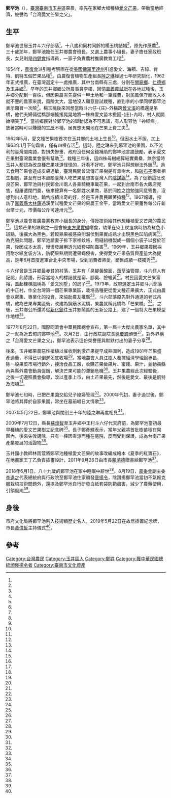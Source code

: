 {{Infobox person
| name = 鄭罕池
| birth_date =1929年9月22日
|出生地點 = {{TWN-JPN}}[[台南州|台南州]][[台南州|台南州]][[新化郡|新化郡]][[玉井庄|玉井-{庄}-]]
| death_date = {{death date and age|2018|6|1|1929}}
|逝世地點 = {{TWN}}[[臺南市|臺南市]][[玉井區|玉井區]]
| occupation = 果農
| known_for = 種植愛文芒果
| spouse=楊玉桃
| children =鄭彥輝
}}
'''鄭罕池'''（{{bd|1929年|9月22日|2018年|6月1日|catIdx=Cheng}}{{r|醫療及技術類}}），[[臺灣|臺灣]][[臺南市|臺南市]][[玉井區|玉井區]]果農，率先在家鄉大幅種植[[愛文芒果|愛文芒果]]，帶動當地經濟，被譽為「台灣愛文芒果之父」。

==生平==
鄭罕池世居玉井斗六仔部落<ref name="周宗禎1"/>，十八歲和同村同齡的楊玉桃結婚<ref name="吳淑玲1"/>，原先作蔗農<ref name="周宗禎1"/>。三十歲那年，鄭罕池擔任玉井鄉農會班長，又選上農事小組長，妻子擔任家政班長，女兒則是[[四健會|四健會]]指導員，一家子負責農村推廣教育工程<ref name="謝玲玉"/>。

1954年，[[農復會|農復會]]派引種考察團在從[[美國|美國]][[佛羅里達州|佛羅里達州]]引進愛文、海頓、吉祿、肯特、凱特五個芒果品種<ref name="林靜"/>。由農復會植物生產組長[[陸之琳|陸之琳]]經過七年研究馴化，1962年正式推廣，在臺灣選定十一處推廣，其中台南縣有三處，分別在[[關廟區|關廟鄉]]、[[仁德鄉|仁德鄉]]及[[玉井區|玉井鄉]]<ref name="鄭光隆"/>。早年的玉井鄉鄉公所農事員李欉，回憶[[嘉義農業試驗分所辦公室|嘉義農試所]]在各地試種後，玉井鄉分配到一百株，但因果農需先提供一甲土地和一筆經費，對民風保守而收入本就不豐的農家來說，風險太大，當地沒人願意嘗試栽種，直到李的小學同學鄭罕池表示願冒一次險<ref name="許丕英"/>。楊玉桃後來回想當時斗六仔-{庄}-外橫跨[[曾文溪|曾文溪]]的橋還是吊橋，他們夫婦倆從橋那端搖搖晃晃地將一株株愛文苗木搬回-{庄}-內時，村人就開始嘲笑了<ref name="謝玲玉"/>。當初鄉民對於鄭罕池的舉動認為不可思議，有人形容他「神經病」，放著當時可以賺錢的[[甘蔗|甘蔗]]不種，居異想天開地在芒果上費工夫<ref name="許丕英"/>。

1962年5月，愛文種芒果樹首次在玉井鄉的土地上生長<ref name="許丕英"/>。但因水土不服，加上1963年1月下旬霜害，僅有四棵存活<ref name="雷顯威"/>。這時，陸之琳來到鄭罕池的果園，以不流利的臺灣閩南語，對損失慘重、政府沒任何金錢補助的鄭罕池言語鼓勵，表示愛文芒果對臺灣農業會很有幫助<ref name="鄭光隆"/>。栽種三年後，這四株母樹總算結實纍纍，無奈當時玉井人都認為改良種芒果味道怪怪的，好看不好吃，鄭罕池只得想辦法外銷<ref name="許丕英"/>。過去食用芒果會造成皮膚過敏，臺灣民間曾流傳芒果樹是有毒樹木，和[[破布子|破布子]]兩者相生相剋，甚至有日本鼓勵臺灣人吃芒果是想害臺灣人的[[陰謀論|陰謀論]]<ref name="林靜"/>。為了促銷這批改良芒果，鄭罕池與村民鄭金川兩人各乘騎機車載芒果，一起到台南市各大飯店兜售，但屢遭閉門羹，後來總算有一名鄭姓水果商，基於同姓之誼勉強同意寄售，沒想到出人意料地，銷售成績出奇的好，於是玉井農民跟著搶種<ref name="許丕英"/>。1967報導，採訪了[[嘉義縣|嘉義縣]][[大林鎮_(台灣)|大林鎮]]過溪里試種愛文芒果的果農王金平，當時愛文芒果躉售每公斤新台幣廿元，市價每公斤可達卅元<ref name="1967-06-21"/>。

鄭罕池以農會推廣農業教育小組長的身分，傳授技術給其他想種植愛文芒果的農民<ref name="周宗禎1"/>。這類芒果的缺點之一是會被[[東方果實蠅|東方果實蠅]]嗜食，幼果在染上炭疽病時初為紅色小斑點，後擴大為黑色，若較熟果被感染則潛伏到果實成熟才出現黑色凹陷病斑<ref name="雷顯威"/>。為克服此問題，鄭罕池請妻子拆下家裡蚊帳，用縫紉機製成一個個小袋子以套於芒果，後因成本太高，慢慢發展用透光紙套袋防蟲害<ref name="周宗禎1"/>。1969年，玉井鄉果農因採用耐水紙套袋方法，防範果熟期間遭果蠅侵害，使得愛文芒果品質與產量大為提高，是年6月首度進軍台北中央市場，受到消費者熱愛，銷售成績一枝獨秀<ref name="許丕英"/>。

斗六仔曾是玉井鄉最赤貧的村落，玉井有「臭腳黃酸面，茄荎油管撐，斗六仔人有記認」此諺語，形容當地人的標誌就是窮、腳臭、臉蠟黃<ref name="謝玲玉"/>。村民因愛文芒果富裕，蓋起棟棟戲稱為「愛文別墅」的房子<ref name="雷顯威"/>。1973年，政府選定玉井鄉斗六部落的中正村，作全台灣第一個芒果專業區，栽培品種更從愛文種芒果擴大，正式由農會以密集、專業化的投資，來協助農友推廣<ref name="許丕英"/>。斗六部落原先對外通道的老式吊橋，成為芒果專業區後，改建為鋼筋水泥橋，果農就稱此橋為「芒果橋」<ref name="雷顯威"/>。之後，玉井鄉公所還將從[[新化區|新化鎮]]往玉井鄉鬧區的玉新公路上，建了一個特大芒果模型作地標<ref name="吳進財"/>。

1977年8月22日，國際同濟會中華民國總會宣布，第一屆十大傑出農家名單，其中之一就為近五旬的鄭罕池<ref name="1977-08-23"/>。次月2日，由行政院副院長[[徐慶鐘|徐慶鐘]]頒獎<ref name="1977-09-03"/>。對外界稱之「台灣愛文芒果之父」，鄭罕池表示這份榮譽應與默默付出的妻子分享<ref name="吳淑玲1"/>。

後來，玉井鄉果農惡性搶植以催收劑刺激芒果提早成熟圖利，造成1981年芒果盛產過量，不得已以倒進溪底收場<ref name="許丕英"/>。當地農會人員江樹人發揮經濟學理論專長，除一般果菜市場行銷外，接洽食品工廠，收購芒果做果片、蜜餞、果汁，並動員縣內與縣外農會動員促銷，解決芒果可能的滯銷危機<ref name="雷顯威"/>。玉井果農經此次經驗後，之後一切遵照農會指導，改以產季上市，由土芒果最先，然後是愛文、最後是凱特及海頓<ref name="許丕英"/>。

鄭罕池七旬時，已把芒果園交給兒子媳婦管理<ref name="謝玲玉"/>。2000年代初，妻子過世後，鄭罕池將其葬於自家果園，常坐在墓前唱日文情歌<ref name="吳淑玲1"/>。

2007年5月22日，鄭罕池與闊別三十年的陸之琳再度相見<ref name="鄭光隆"/>。

2009年7月12日，縣長[[蘇煥智|蘇煥智]]至玉井鄉中正村斗六仔代天府前，為鄭罕池當初最早種植的愛文芒果樹立紀念碑<ref name="周宗禎2"/>。長子鄭彥輝表示，當年父親將首批樹苗種在果園內，後來失敗鏟除，只有一棵因乘涼而種在庭院，反而受到保護，成為台南芒果產業發展的活證物<ref name="林偉民"/>。

玉井國小教師林雨萱將鄭罕池種植愛文芒果的故事改編成繪本《夏季的紅寶石》，在地畫家王丁乙負責插畫設計，2011年9月26日由市長[[賴清德|賴清德]]贈書給鄭罕池<ref name="吳淑玲2"/>。

2018年6月1日，八十九歲的鄭罕池在家中睡眠中辭世<ref name="林偉民"/>。8月19日，[[農委會|農委會]]副主委[[李退之|李退之]]代表總統府與行政院至鄭罕池住家頒發[[褒揚令|褒揚令]]，除讚揚鄭罕池當初不氣餒克服栽培技術問題外，還提及鄭罕池自行研發白紙套袋防範蟲害，減少了農藥使用，引領風潮<ref name="吳俊鋒1"/>。

==身後==
市府文化局將鄭罕池列入技術類歷史名人，2019年5月22日在故居掛置紀念牌，市長[[黃偉哲|黃偉哲]]主持儀式<ref name="吳俊鋒2"/>。

==參考==
{{portal box|人物|臺灣|農業}}
{{Reflist|30em|refs =

<ref name="林偉民">{{Cite news|url=http://cdns.com.tw/news.php?n_id=1&nc_id=233364|title=愛文芒果之父鄭罕池去世|author=林偉民|language=zh-tw|newspaper=中華日報|date=2018-06-03|accessdate=2021-02-23}}</ref>

<ref name="吳俊鋒1">{{Cite news|url=https://news.ltn.com.tw/news/life/breakingnews/2524964|title=表彰台灣芒果之父鄭罕池 總統府頒發褒揚令|author=吳俊鋒|language=zh-tw|newspaper=自由時報|date=2018-08-20|accessdate=2021-02-23}}</ref>

<ref name="吳俊鋒2">{{Cite news|url=https://news.ltn.com.tw/news/local/paper/1290620|title=（台南）愛文芒果之父 鄭罕池故居掛牌|author=吳俊鋒|language=zh-tw|newspaper=自由時報|date=2019-05-23|accessdate=2021-02-23}}</ref>

<ref name="吳進財">{{Cite news|url=|title=地方圖騰 芒果之鄉 非常芒果|author=吳進財|language=zh-tw|newspaper=聯合報|date=2000-04-11|accessdate=}}</ref>

<ref name="鄭光隆">{{Cite news|url=|title=愛文推手陸之琳 芒果之父鄭罕池 玉井相見歡 闊別30年話從前 沒有陸引進 就無今天台灣愛文 若非鄭堅持 玉井不叫芒果之鄉|author=鄭光隆|language=zh-tw|newspaper=聯合報|date=2007-05-23|accessdate=}}</ref>

<ref name="吳淑玲1">{{Cite news|url=|title=芒果之父 對亡妻唱情歌|author=吳淑玲|language=zh-tw|newspaper=聯合報|date=2011-10-02|accessdate=}}</ref>

<ref name="吳淑玲2">{{Cite news|url=|title=獲贈繪本傳記 愛文之父好樂|author=吳淑玲|language=zh-tw|newspaper=聯合報|date=2011-09-27|accessdate=}}</ref>

<ref name="周宗禎1">{{Cite news|url=|title=存活4％ 再種100棵 芒果之父的堅持 讓玉井脫貧|author=周宗禎|language=zh-tw|newspaper=聯合報|date=2011-06-24|accessdate=}}</ref>

<ref name="周宗禎2">{{Cite news|url=|title=尋找台灣第1棵愛文芒果樹 為50歲老樹立碑 表揚芒果教父|author=周宗禎|language=zh-tw|newspaper=聯合報|date=2009-07-13|accessdate=}}</ref>

<ref name="謝玲玉">{{Cite news|url=|title=鄭罕池 玉井芒果之父|author=謝玲玉|language=zh-tw|newspaper=聯合報|date=1998-07-10|accessdate=}}</ref>

<ref name="許丕英">{{Cite news|url=|title=鄉情特輯 玉井 芒果正香濃|author=許丕英|language=zh-tw|newspaper=民生報|date=1986-06-02|accessdate=}}</ref>

<ref name="雷顯威">{{Cite news|url=|title=美國種 台灣栽 愛文芒果 回娘家|author=雷顯威|language=zh-tw|newspaper=聯合報|date=1992-05-25|accessdate=}}</ref>

<ref name="1977-09-03">{{Cite news|url=|title=十大傑出農家 昨天接受表揚|author=|language=zh-tw|newspaper=聯合報|date=1977-09-03|accessdate=}}</ref>

<ref name="1977-08-23">{{Cite news|url=|title=從事農林漁牧卓著成果 十大傑出農家 鄭罕池等膺選|author=|language=zh-tw|newspaper=聯合報|date=1977-08-23|accessdate=}}</ref>

<ref name="林靜">{{Cite news|url=|title=細說從頭 台灣芒果 有來頭|author=林靜|language=zh-tw|newspaper=聯合報|date=1993-07-04|accessdate=}}</ref>

<ref name="1967-06-21">{{Cite news|url=|title=嘉縣種植「愛文芒果」 試銷日琉香港|author=1967-06-21|language=zh-tw|newspaper=經濟日報|date=1967-06-21|accessdate=}}</ref>

<ref name="醫療及技術類">{{cite book|author=鄭佩雯 |title=《白袍與工程帽──先行者的身影》|publisher=臺南市政府文化局、秀威資訊 |date=2021-11 |isbn=978-986-5487-54-6 |pages=290-301 }}</ref>
}}

[[Category:台灣農民|Category:台灣農民]]
[[Category:玉井區人|Category:玉井區人]]
[[Category:鄭姓|Category:鄭姓]]
[[Category:獲中華民國總統頒褒揚令者|Category:獲中華民國總統頒褒揚令者]]
[[Category:臺南市文化資產|Category:臺南市文化資產]]